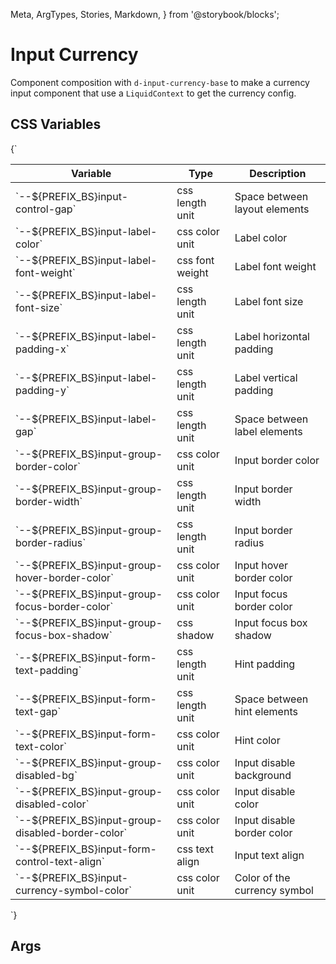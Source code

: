   Meta,
  ArgTypes,
  Stories,
  Markdown,
} from '@storybook/blocks';


# Input Currency

Component composition with `d-input-currency-base` to make a currency input component that use
a `LiquidContext` to get the currency config.

## CSS Variables
<Markdown>
  {`

  | Variable                                              | Type            | Description                   |
  |-------------------------------------------------------|-----------------|-------------------------------|
  | \`--${PREFIX_BS}input-control-gap\`                 | css length unit | Space between layout elements |
  | \`--${PREFIX_BS}input-label-color\`                 | css color unit  | Label color                   |
  | \`--${PREFIX_BS}input-label-font-weight\`           | css font weight | Label font weight             |
  | \`--${PREFIX_BS}input-label-font-size\`             | css length unit | Label font size               |
  | \`--${PREFIX_BS}input-label-padding-x\`             | css length unit | Label horizontal padding      |
  | \`--${PREFIX_BS}input-label-padding-y\`             | css length unit | Label vertical padding        |
  | \`--${PREFIX_BS}input-label-gap\`                   | css length unit | Space between label elements  |
  | \`--${PREFIX_BS}input-group-border-color\`          | css color unit  | Input border color            |
  | \`--${PREFIX_BS}input-group-border-width\`          | css length unit | Input border width            |
  | \`--${PREFIX_BS}input-group-border-radius\`         | css length unit | Input border radius           |
  | \`--${PREFIX_BS}input-group-hover-border-color\`    | css color unit  | Input hover border color      |
  | \`--${PREFIX_BS}input-group-focus-border-color\`    | css color unit  | Input focus border color      |
  | \`--${PREFIX_BS}input-group-focus-box-shadow\`      | css shadow      | Input focus box shadow        |
  | \`--${PREFIX_BS}input-form-text-padding\`           | css length unit | Hint padding                  |
  | \`--${PREFIX_BS}input-form-text-gap\`               | css length unit | Space between hint elements   |
  | \`--${PREFIX_BS}input-form-text-color\`             | css color unit  | Hint color                    |
  | \`--${PREFIX_BS}input-group-disabled-bg\`           | css color unit  | Input disable background      |
  | \`--${PREFIX_BS}input-group-disabled-color\`        | css color unit  | Input disable color           |
  | \`--${PREFIX_BS}input-group-disabled-border-color\` | css color unit  | Input disable border color    |
  | \`--${PREFIX_BS}input-form-control-text-align\`     | css text align  | Input text align              |
  | \`--${PREFIX_BS}input-currency-symbol-color\`       | css color unit  | Color of the currency symbol  |

`}
</Markdown>

## Args
<Meta of={DInputCurrencyStories} />

<ArgTypes of={DInputCurrencyStories} />

<Stories />
